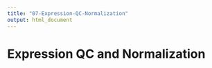```yaml
---
title: "07-Expression-QC-Normalization"
output: html_document
---
```


# Expression QC and Normalization
